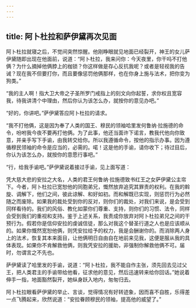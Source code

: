 ```yaml
---
---
---
```

title: 阿卜杜拉和萨伊黛再次见面
---




阿卜杜拉就寝之后，不觉间突然惊醒。他刚睁眼就见地面已经裂开，神王的女儿萨伊黛随即出现在他面前，说道：“阿卜杜拉，我来问你：今天夜里，你干吗不打他俩？为什么摘掉他俩脖上的枷锁？你这样做是存心反抗我呢？或者是轻视我的告诫？现在我不但要打你，而且要像惩罚他俩那样，也在你身上施与法术，把你变为狗类。”

“我的主人啊！指大卫大帝之子圣所罗门戒指上的刻文向你起誓，求你权且宽容我，待我讲清个中理由，然后你认为该怎么办，就按你的意见办吧。”

“好的，你讲吧。”萨伊黛答应阿卜杜拉的请求。

“我不打他俩，这是因为奉了人类的国王、穆民的领袖哈里发何鲁纳·拉施德的命令，吩咐我今夜不要再打他俩。为了此事，他还当面许下诺言，教我代他向你致意，并亲手写下手谕，由我转交给你。所以我遵循命令，按他的指示办事。因为遵循穆民领袖的命令是应当的，必需的。喏！这是他的手谕，请你收下；待过目后，你认为该怎么办，就按你的意愿行事吧。”

“行，给我手谕吧。”萨伊黛说着接过手谕，见上面写道：

凭大慈大悲的安拉之大名，人类的君王何鲁纳·拉施德致书红王之女萨伊黛公主帘下。今者，阿卜杜拉已宽恕他的同胞弟兄，慨然放弃追究其罪责的权利。在我的斡旋、调解下，他们之间，彼此谅解、和好如初。而和解既已实现，则惩罚行为必然随之而废除。如果我的裁处受到你的反对，则你们的裁处，对我们来说，是会受到同样看待的。我们的风俗、教化如蒙你们尊重、支持，则你们的习惯、法令，同样会受到我们的重视和支持。鉴于上述关系，我责成你放弃对阿卜杜拉弟兄之间的干预行为。假若你是信仰安拉的虔诚信徒，那么对我这个替圣行道之人也是应该顺从的。如果你慨然宽恕他俩，则凭安拉给予的权力，我是会酬谢你的。而消除两人身上的法术，恢复其本来面目，让他俩明日自由自在地前来见我，这便是服从我的具体表现。如果你不肯解救他俩，则我凭安拉的援助，非强制你解救他俩不可。届时，勿谓言之不先也。

萨伊黛读了哈里发的手谕，说道：“阿卜杜拉，我不能自作主张，须先回去见过父王，把人类君主的手谕带给他看，征求他的意见，然后迅速转来给你回话。”她说着伸手一指，地面豁然裂开，她纵身跃入地内，匆匆归去。

阿卜杜拉眼看萨伊黛的举止、言谈，觉得情况有好转迹象，因而喜不自胜，乐得差一点飞腾起来，欣然说道：“安拉眷顾穆民的领袖，提高他的威望了。”